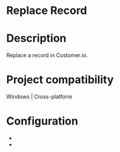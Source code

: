 ﻿# Replace Record

# Description

Replace a record in Customer.io.

# Project compatibility

Windows | Cross-platform

# Configuration

* 
*
